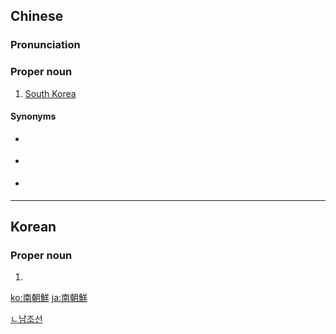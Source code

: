 {{also|南朝鲜}}
==Chinese==
{{zh-forms|s=南朝鲜|type=12}}

===Pronunciation===
{{zh-pron
|m=Nán Cháoxiǎn,Nán Cháoxiān,Nán Zhāoxiān,2nb=Taiwan,3nb=common variant
|c=naam4 ciu4 sin1,naam4 ziu1 sin1
|cat=pn
}}

===Proper noun===
{{zh-proper noun}}

# {{lb|zh|uncommon}} [[South Korea]]

====Synonyms====
* {{qualifier|chiefly mainland China}} {{zh-l|韓國}}
* {{qualifier|Taiwan|Hong Kong}} {{zh-l|南韓}}
* {{qualifier|full name}} {{zh-l|大韓民國}}

{{zh-cat|Countries}}

----

==Korean==
{{ko-hanjatab|南|朝|鮮}}

===Proper noun===
{{ko-proper noun|hj|rv=Nam Joseon|hangeul=남조선}}

# {{hanja form of|남조선|[[South Korea]]}}

[[Category:ko:Countries|ㄴ남조선]]

[[ko:南朝鮮]]
[[ja:南朝鮮]]